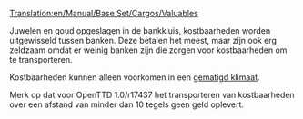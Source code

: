 [[Translation:en/Manual/Base Set/Cargos/Valuables]]

{{nl/Vracht|name=Kostbaarheden
|image=Valuables.png
|geproduceerd=[[nl/Manual/Base Set/Industries/Bank|Bank]]
|geaccepteerd=[[nl/Manual/Base Set/Industries/Bank|Bank]]
}}
Juwelen en goud opgeslagen in de bankkluis, kostbaarheden worden uitgewisseld tussen banken. Deze betalen het meest, maar zijn ook erg zeldzaam omdat er weinig banken zijn die zorgen voor kostbaarheden om te transporteren.

Kostbaarheden kunnen alleen voorkomen in een [[nl/Manual/Klimaat#Gematigd|gematigd klimaat]].

Merk op dat voor OpenTTD 1.0/r17437 het transporteren van kostbaarheden over een afstand van minder dan 10 tegels geen geld oplevert.
